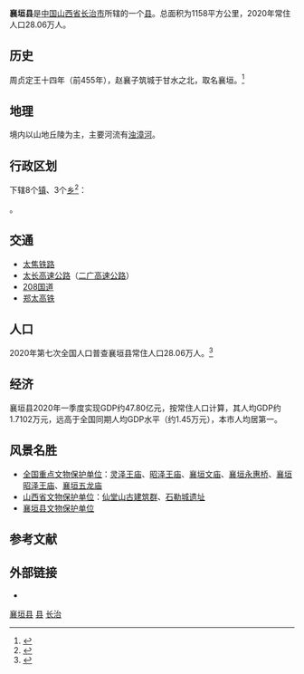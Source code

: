 {{coord|36|32|06|N|113|03|05|E|display=title}}
{{Infobox China County
|county  = 襄垣县
|Photo =
|Photoname=
|state = 山西省
|seal =
|map size =
|Pinyin   = 
| Belong = [[山西省|山西省]][[长治市|长治市]]
|Types= [[县|县]]
|founded =
|seat =
|division=
|town=
|township=
|subdistrict=
|area = 1158平方公里
|area land =
|area water =
|census yr = 2010年
|pop =270216人
|density =
|web = http://www.xiangyuan.gov.cn/
}}
'''襄垣县'''是[[中国|中国]][[山西省|山西省]][[长治市|长治市]]所辖的一个[[县|县]]。总面积为1158平方公里，2020年常住人口28.06万人。

== 历史 ==
周贞定王十四年（前455年），赵襄子筑城于甘水之北，取名襄垣。<ref>{{Cite web |url=http://www.xiangyuan.gov.cn/index.php?id=112 |title=襄垣历史 |access-date=2013-08-16 |archive-date=2013-09-14 |archive-url=https://web.archive.org/web/20130914064833/http://www.xiangyuan.gov.cn/index.php?id=112 |dead-url=no }}</ref>

== 地理 ==
境内以山地丘陵为主，主要河流有[[浊漳河|浊漳河]]。

== 行政区划 ==
{{PAGENAMEBASE}}下辖8个[[行政建制镇|镇]]、3个[[乡_(中华人民共和国)|乡]]<ref>{{PRC admin/ref sgc|14/04/23}}</ref>：

{{PRC admin/children|14/04/23}}。

== 交通 ==
* [[太焦铁路|太焦铁路]]
* [[太长高速公路|太长高速公路]]（[[二广高速公路|二广高速公路]]）
* [[208国道|208国道]]
* [[郑太高铁|郑太高铁]]

== 人口 ==
2020年第七次全国人口普查襄垣县常住人口28.06万人。<ref>{{Cite web |url=http://www.changzhi.gov.cn/info/news/2011/nry/203579.htm |title=长治市2020年第六次全国人口普查主要数据公报 |access-date=2013-08-16 |archive-date=2014-08-21 |archive-url=https://web.archive.org/web/20140821122532/http://www.changzhi.gov.cn/info/news/2011/nry/203579.htm |dead-url=yes }}</ref>

== 经济 ==
襄垣县2020年一季度实现GDP约47.80亿元，按常住人口计算，其人均GDP约1.7102万元，远高于全国同期人均GDP水平（约1.45万元），本市人均居第一。

== 风景名胜 ==
* [[全国重点文物保护单位|全国重点文物保护单位]]：[[灵泽王庙|灵泽王庙]]、[[昭泽王庙|昭泽王庙]]、[[襄垣文庙|襄垣文庙]]、[[襄垣永惠桥|襄垣永惠桥]]、[[襄垣昭泽王庙|襄垣昭泽王庙]]、[[襄垣五龙庙|襄垣五龙庙]]
* [[山西省文物保护单位|山西省文物保护单位]]：[[仙堂山古建筑群|仙堂山古建筑群]]、[[石勒城遗址|石勒城遗址]]
* [[襄垣县文物保护单位|襄垣县文物保护单位]]

== 参考文献 ==
{{reflist}}

== 外部链接 ==
* {{Official website|http://www.xiangyuan.gov.cn/|name=襄垣县人民政府门户网站}}

{{襄垣县行政区划}}
{{长治市行政区划}}
{{山西行政区划}}

[[Category:襄垣县|]]
[[Category:长治区县市|县]]
[[Category:山西省县份|长治]]